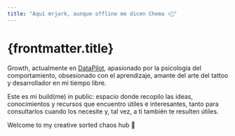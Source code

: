 ```yaml
---
title: "Aquí mrjark, aunque offline me dicen Chema ✌🏽"
---
```


# {frontmatter.title}

Growth, actualmente en <a class="text-[#C6F21A]" href="https://www.datapilotagency.com/" target="_blank">DataPilot</a>, apasionado por la psicología del comportamiento, obsesionado con el aprendizaje, amante del arte del tattoo y desarrollador en mi tiempo libre.

Este es mi build(me) in public: espacio donde recopilo las ideas, conocimientos y recursos que encuentro útiles e interesantes, tanto para consultarlos cuando los necesite y, tal vez, a ti también te resulten útiles.

Welcome to my creative sorted chaos hub 💭
